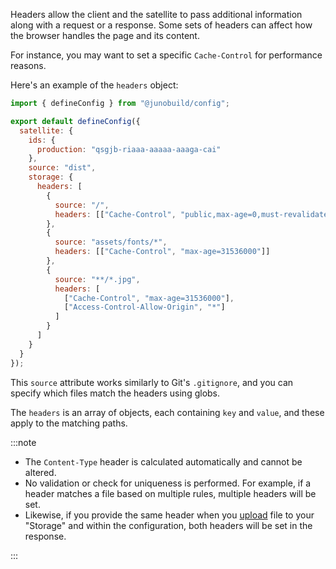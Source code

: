 Headers allow the client and the satellite to pass additional information along with a request or a response. Some sets of headers can affect how the browser handles the page and its content.

For instance, you may want to set a specific `Cache-Control` for performance reasons.

Here's an example of the `headers` object:

```javascript title="juno.config.js"
import { defineConfig } from "@junobuild/config";

export default defineConfig({
  satellite: {
    ids: {
      production: "qsgjb-riaaa-aaaaa-aaaga-cai"
    },
    source: "dist",
    storage: {
      headers: [
        {
          source: "/",
          headers: [["Cache-Control", "public,max-age=0,must-revalidate"]]
        },
        {
          source: "assets/fonts/*",
          headers: [["Cache-Control", "max-age=31536000"]]
        },
        {
          source: "**/*.jpg",
          headers: [
            ["Cache-Control", "max-age=31536000"],
            ["Access-Control-Allow-Origin", "*"]
          ]
        }
      ]
    }
  }
});
```

This `source` attribute works similarly to Git's `.gitignore`, and you can specify which files match the headers using globs.

The `headers` is an array of objects, each containing `key` and `value`, and these apply to the matching paths.

:::note

- The `Content-Type` header is calculated automatically and cannot be altered.
- No validation or check for uniqueness is performed. For example, if a header matches a file based on multiple rules, multiple headers will be set.
- Likewise, if you provide the same header when you [upload](https://juno.build/docs/build/storage#upload-file) file to your "Storage" and within the configuration, both headers will be set in the response.

:::

